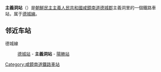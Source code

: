 {{unreferenced|time=2015-02-16T14:31:38+00:00}}
{{朝鮮半島車站資訊
|公司色 = blue
|文字色 = 
|站名 = 主義洞站
|圖片 = 
|pxl = 
|圖片說明 =
|前一站 = [[德城站|德城]]
|前一站距離 = 3.7
|後一站距離 = 3.1
|後一站 = [[陽勝站|陽勝]]
|所屬路線 = [[德城線|德城線]]
|距離 = 22.7
|起點站 = [[新北青站|新北青]]
|諺文 = 주의동역
|朝鮮漢字 = 主義洞驛
|文觀部式 = 
|馬-賴式 = Chuŭidong-yŏk
|副站名 = 
|車站編號 = 
|停站路線數 = 
|所屬公司 = [[朝鮮民主主義人民共和國鐵道省|朝鮮民主主義人民共和國鐵道省]]
|所在地 =[[咸鏡南道|咸鏡南道]][[德城郡|德城郡]]主義洞里
|車站構造 = 地面车站
|月台配置 = 
|啟用年月日 =
|廢站年月日 = 
|上下車人次 = 
|統計年度 = 
|轉車 = 
|備註 = 
|全寬備註 = 
}}

'''主義洞站'''（{{lang-ko|주의동역}}）是[[朝鮮民主主義人民共和國|朝鮮民主主義人民共和國]][[咸鏡南道|咸鏡南道]][[德城郡|德城郡]]主義洞里的一個鐵路車站，属于[[德城線|德城線]]。

==邻近车站==
德城線
:[[德城站|德城站]] - '''主義洞站''' - [[陽勝站|陽勝站]]

{{朝鲜铁路小作品}}

{{德城線}}

[[Category:咸鏡南道鐵路車站|Category:咸鏡南道鐵路車站]]